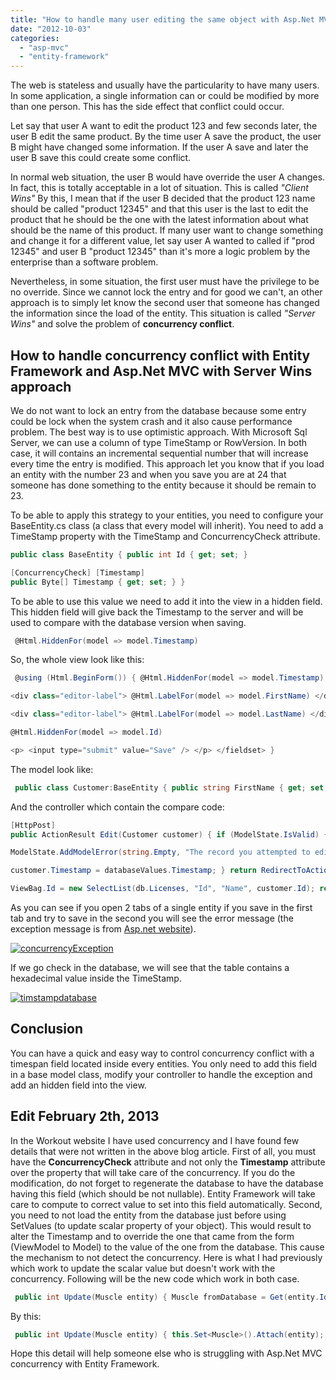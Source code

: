 ```yaml
---
title: "How to handle many user editing the same object with Asp.Net MVC and Entity Framework"
date: "2012-10-03"
categories: 
  - "asp-mvc"
  - "entity-framework"
---
```


The web is stateless and usually have the particularity to have many users. In some application, a single information can or could be modified by more than one person. This has the side effect that conflict could occur.

Let say that user A want to edit the product 123 and few seconds later, the user B edit the same product. By the time user A save the product, the user B might have changed some information. If the user A save and later the user B save this could create some conflict.

In normal web situation, the user B would have override the user A changes. In fact, this is totally acceptable in a lot of situation. This is called _"Client Wins"_ By this, I mean that if the user B decided that the product 123 name should be called "product 12345" and that this user is the last to edit the product that he should be the one with the latest information about what should be the name of this product. If many user want to change something and change it for a different value, let say user A wanted to called if "prod 12345" and user B "product 12345" than it's more a logic problem by the enterprise than a software problem.

Nevertheless, in some situation, the first user must have the privilege to be no override. Since we cannot lock the entry and for good we can't, an other approach is to simply let know the second user that someone has changed the information since the load of the entity. This situation is called _"Server Wins"_ and solve the problem of **concurrency conflict**.

## How to handle concurrency conflict with Entity Framework and Asp.Net MVC with Server Wins approach

We do not want to lock an entry from the database because some entry could be lock when the system crash and it also cause performance problem. The best way is to use optimistic approach. With Microsoft Sql Server, we can use a column of type TimeStamp or RowVersion. In both case, it will contains an incremental sequential number that will increase every time the entry is modified. This approach let you know that if you load an entity with the number 23 and when you save you are at 24 that someone has done something to the entity because it should be remain to 23.

To be able to apply this strategy to your entities, you need to configure your BaseEntity.cs class (a class that every model will inherit). You need to add a TimeStamp property with the TimeStamp and ConcurrencyCheck attribute.

```csharp
public class BaseEntity { public int Id { get; set; }

[ConcurrencyCheck] [Timestamp] 
public Byte[] Timestamp { get; set; } } 
```

To be able to use this value we need to add it into the view in a hidden field. This hidden field will give back the Timestamp to the server and will be used to compare with the database version when saving.


```csharp
 @Html.HiddenFor(model => model.Timestamp) 
```

So, the whole view look like this: 
```csharp
 @using (Html.BeginForm()) { @Html.HiddenFor(model => model.Timestamp) @Html.ValidationSummary(true) <fieldset> <legend>Customer</legend>

<div class="editor-label"> @Html.LabelFor(model => model.FirstName) </div> <div class="editor-field"> @Html.EditorFor(model => model.FirstName) @Html.ValidationMessageFor(model => model.FirstName) </div>

<div class="editor-label"> @Html.LabelFor(model => model.LastName) </div> <div class="editor-field"> @Html.EditorFor(model => model.LastName) @Html.ValidationMessageFor(model => model.LastName) </div>

@Html.HiddenFor(model => model.Id)

<p> <input type="submit" value="Save" /> </p> </fieldset> } 
```

The model look like:


```csharp
 public class Customer:BaseEntity { public string FirstName { get; set; } public string LastName { get; set; } } public class BaseEntity { public int Id { get; set; } [ConcurrencyCheck] [Timestamp] public Byte[] Timestamp { get; set; } } 
```

And the controller which contain the compare code: 
```csharp
[HttpPost] 
public ActionResult Edit(Customer customer) { if (ModelState.IsValid) { db.Entry(customer).State = EntityState.Modified; try { db.SaveChanges(); } catch (DbUpdateConcurrencyException ex) { var entry = ex.Entries.Single(); var databaseValues = (Customer)entry.GetDatabaseValues().ToObject(); var clientValues = (Customer)entry.Entity; if (databaseValues.FirstName != clientValues.FirstName) ModelState.AddModelError("Name", "Current value: " + databaseValues.FirstName); if (databaseValues.LastName != clientValues.LastName) ModelState.AddModelError("Budget", "Current value: " + databaseValues.LastName);

ModelState.AddModelError(string.Empty, "The record you attempted to edit " + "was modified by another user after you got the original value. The " + "edit operation was canceled and the current values in the database " + "have been displayed. If you still want to edit this record, click " + "the Save button again. Otherwise click the Back to List hyperlink.");

customer.Timestamp = databaseValues.Timestamp; } return RedirectToAction("Index"); }

ViewBag.Id = new SelectList(db.Licenses, "Id", "Name", customer.Id); return View(customer); } 
```

As you can see if you open 2 tabs of a single entity if you save in the first tab and try to save in the second you will see the error message (the exception message is from [Asp.net website](http://www.asp.net/mvc/tutorials/getting-started-with-ef-using-mvc/handling-concurrency-with-the-entity-framework-in-an-asp-net-mvc-application)).

[![](http://patrickdesjardins.com/blog/wp-content/uploads/2012/09/concurrencyException-400x382.png "concurrencyException")](http://patrickdesjardins.com/blog/how-to-handle-many-user-editing-the-same-object-with-asp-net-mvc-and-entity-framework/concurrencyexception)

If we go check in the database, we will see that the table contains a hexadecimal value inside the TimeStamp.

[![](http://patrickdesjardins.com/blog/wp-content/uploads/2012/09/timstampdatabase.png "timstampdatabase")](http://patrickdesjardins.com/blog/how-to-handle-many-user-editing-the-same-object-with-asp-net-mvc-and-entity-framework/timstampdatabase)

## Conclusion

You can have a quick and easy way to control concurrency conflict with a timespan field located inside every entities. You only need to add this field in a base model class, modify your controller to handle the exception and add an hidden field into the view.

## Edit February 2th, 2013

In the Workout website I have used concurrency and I have found few details that were not written in the above blog article. First of all, you must have the **ConcurrencyCheck** attribute and not only the **Timestamp** attribute over the property that will take care of the concurrency. If you do the modification, do not forget to regenerate the database to have the database having this field (which should be not nullable). Entity Framework will take care to compute to correct value to set into this field automatically. Second, you need to not load the entity from the database just before using SetValues (to update scalar property of your object). This would result to alter the Timestamp and to override the one that came from the form (ViewModel to Model) to the value of the one from the database. This cause the mechanism to not detect the concurrency. Here is what I had previously which work to update the scalar value but doesn't work with the concurrency. Following will be the new code which work in both case.


```csharp
 public int Update(Muscle entity) { Muscle fromDatabase = Get(entity.Id); DatabaseContext.Entry(fromDatabase).CurrentValues.SetValues(entity); DatabaseContext.Entry(fromDatabase).State = EntityState.Modified; } 
``` 
By this: 
```csharp
 public int Update(Muscle entity) { this.Set<Muscle>().Attach(entity); this.ChangeTracker.Entries<Muscle>().Single(d => d.Entity == entity).State = EntityState.Modified; } 
```

Hope this detail will help someone else who is struggling with Asp.Net MVC concurrency with Entity Framework.
